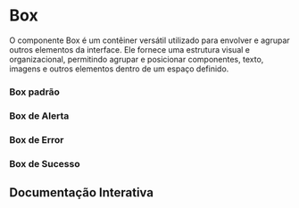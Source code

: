 

<Meta of={Story} />

# Box

O componente Box é um contêiner versátil utilizado para envolver e agrupar outros elementos da interface. Ele fornece uma estrutura visual e organizacional, permitindo agrupar e posicionar componentes, texto, imagens e outros elementos dentro de um espaço definido.

### Box padrão

<Canvas of={Story.Default} />

### Box de Alerta

<Canvas of={Story.BoxAlert} />

### Box de Error

<Canvas of={Story.BoxError} />

### Box de Sucesso

<Canvas of={Story.BoxSuccess} />

## Documentação Interativa

<Primary />
<Controls />

